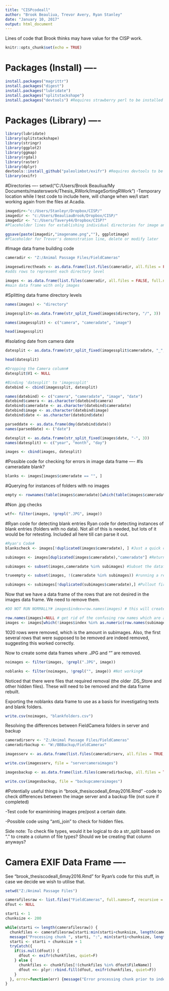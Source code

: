 ```yaml
---
title: "CISPcodeall"
author: "Brook Beauliua, Trevor Avery, Ryan Stanley"
date: "January 10, 2017"
output: html_document
---
```

Lines of code that Brook thinks may have value for the CISP work.
```r
knitr::opts_chunk$set(echo = TRUE)
```
# Packages (Install) ----
```r
install.packages("magrittr")
install.packages("digest")
install.packages("lubridate")
install.packages("splitstackshape")
install.packages("devtools") #Requires strawberry perl to be installed (mac and linux users already have this)
```
# Packages (Library) ----
```r
library(lubridate)
library(splitstackshape)
library(stringr)
library(ggplot2)
library(ggmap)
library(rgdal)
library(raster)
library(dplyr)
devtools::install_github("paleolimbot/exifr") #Requires devtools to be installed
library(exifr)
```
#Directories ----
setwd("C:/Users/Brook Beauliua/My Documents/masterswork/Thesis_RWork/ImageSortingRWork")
-Temporary location while I test code to include here, will change when we/I start working again from the files at Acadia.
```r
imagedir<-"c:/Users/Stanleyr/Dropbox/CISP/"
imagedir <- "c:/Users/BeauliauBrook/Dropbox/CISP/"
imagedir <- "c:/Users/Tavery44/Dropbox/CISP?"
#Placeholder lines for establishing individual directories for image analysis work

ggsave(paste(imagedir,"imagename.png",""), ggplotimage)
#Placeholder for Trevor's demonstration line, delete or modify later
```
#Image data frame building code
```r
cameradir <- "Z:/Animal Passage Files/FieldCameras"

imageswdirectheads <- as.data.frame(list.files(cameradir, all.files = FALSE, full.names = FALSE, recursive = TRUE, include.dirs = TRUE))
#adds rows to represent each directory level

images <- as.data.frame(list.files(cameradir, all.files = FALSE, full.names = FALSE, recursive = TRUE, include.dirs = FALSE))
#main data frame with only images
```
#Splitting data frame directory levels
```r
names(images) <- "directory"

imagessplit<-as.data.frame(str_split_fixed(images$directory, "/", 3))

names(imagessplit) <- c("camera", "cameradate", "image")

head(imagessplit)
```
#Isolating date from camera date
```r
datesplit <- as.data.frame(str_split_fixed(imagessplit$cameradate, "_", 2))

head(datesplit)

#Dropping the Camera column#
datesplit$V1 <- NULL

#Binding 'datesplit' to 'imagessplit'
datebind <- cbind(imagessplit, datesplit)

names(datebind) <- c("camera", "cameradate", "image", "date")
datebind$camera <- as.character(datebind$camera)
datebind$cameradate <- as.character(datebind$cameradate)
datebind$image <- as.character(datebind$image)
datebind$date <- as.character(datebind$date)

parseddate <- as.data.frame(dmy(datebind$date))
names(parseddate) <- ("date")

datesplit <- as.data.frame(str_split_fixed(images$date, "-", 3))
names(datesplit) <- c("year", "month", "day")

images <- cbind(images, datesplit)
```
#Possible code for checking for errors in image data frame ----
#Is cameradate blank?
```r
blanks <- images[images$cameradate == "", ]
```
#Querying for instances of folders with no images
```r
empty <- rownames(table(images$cameradate)[which(table(images$cameradate) == 1)])
```
#Non .jpg checks
```r
wtf<- filter(images, !grepl(".JPG", image))
```
#Ryan code for detecting blank entries
Ryan code for detecting instances of blank entries (folders with no data). Not all of this is needed, but lots of it would be for retesting. Included all here till can parse it out.
```r
#Ryan's Code#
blankscheck <- images[!duplicated(images$cameradate), ] #Just a quick check that the first line for each entry in cameradate is indeed blank in the image column. Comparing the the images data frame, the few rows checked from the blanscheck data frame were indeed blank in the rows from the images data frame. Should have worked.#

subimages <- images[duplicated(images$cameradate),"cameradate"] #Returns a string of repeated cameradate entries (exluding ones not duplicated). This effectively removes all non duplicated cameradate entries.#

subimages <- subset(images,cameradate %in% subimages) #Subset the dataframe to just those entries contained in the character string, which will exclude all rows that only exist once. appears larger that above line because it is including the first row for each cameradate entry where image is blank#

trueempty <- subset(images, !(cameradate %in% subimages)) #running a reverse of the above line to see all folders that are empty# Manually checked a few of the indicated folders, were empty. Suggests working as intended.

subimages <- subimages[!duplicated(subimages$cameradate),] #Pullout first entry of each duplicated cameradate, excluding single entries due to the above lines.#
```
Now that we have a data frame of the rows that are not desired in the images data frame. We need to remove them.
```r
#DO NOT RUN NORMALLY# images$index=row.names(images) # this will create a vector of row.names which corresponds to the subimages
```
```r
row.names(images)=NULL # get rid of the confusing row names which are a vestiage of the old dataframe
images <- images[which(!images$index %in% as.numeric(row.names(subimages))),] #Saying return all rows where images$index does not line up with row.names of subimages (essentially)#
```
1020 rows were removed, which is the amount in subimages. Also, the first several rows that were supposed to be removed are indeed removed, suggesting this worked correctly.

Now to create some data frames where .JPG and "" are removed.
```r
noimages <- filter(images, !grepl(".JPG", image))

noblanks <- filter(noimages, !grepl("", image)) #Not working#
```
Noticed that there were files that required removal (the older .DS_Store and other hidden files). These will need to be removed and the data frame rebuilt.

Exporting the noblanks data frame to use as a basis for investigating texts and blank folders.
```r
write.csv(noimages, "blankfolders.csv")
```
Resolving the differences between FieldCamera folders in server and backup
```r
cameradirserv <- "Z:/Animal Passage Files/FieldCameras"
cameradirbackup <- "W:/BBBackup/FieldCameras"

imagesserv <- as.data.frame(list.files(cameradirserv, all.files = TRUE, full.names = FALSE, recursive = TRUE, include.dirs = TRUE))

write.csv(imagesserv, file = "servercameraimages")

imagesbackup <- as.data.frame(list.files(cameradirbackup, all.files = TRUE, full.names = FALSE, recursive = TRUE, include.dirs = TRUE))

write.csv(imagesbackup, file = "backupcameraimages")
```
#Potentially useful things in "brook_thesiscodeall_6may2016.Rmd"
-code to check differences between the image server and a backup file (not sure if completed)

-Test code for examinining images pre/post a certain date.

-Possible code using "anti_join" to check for hidden files.

Side note: To check file types, would it be logical to do a str_split based on "." to create a column of file types? Should we be creating that column anyways?

# Camera EXIF Data Frame ----
See "brook_thesiscodeall_6may2016.Rmd" for Ryan's code for this stuff, in case we decide we wish to utilise that.
```r
setwd("Z:/Animal Passage Files")

camerafilesraw <- list.files("FieldCameras", full.names=T, recursive = T)
dfout <- NULL

starti <- 1
chunksize <- 200

while(starti <= length(camerafilesraw)) {
  chunkfiles <- camerafilesraw[starti:min(starti+chunksize, length(camerafilesraw))]
  message("Processing chunk ", starti, ":", min(starti+chunksize, length(camerafilesraw)))
  starti <- starti + chunksize + 1
  tryCatch({
    if(is.null(dfout)) {
      dfout <- exifr(chunkfiles, quiet=F)
    } else {
      chunkfiles <- chunkfiles[!(chunkfiles %in% dfout$FileName)]
      dfout <<- plyr::rbind.fill(dfout, exifr(chunkfiles, quiet=F))
    }
  }, error=function(err) {message("Error processing chunk prior to index ", starti)})
}
```